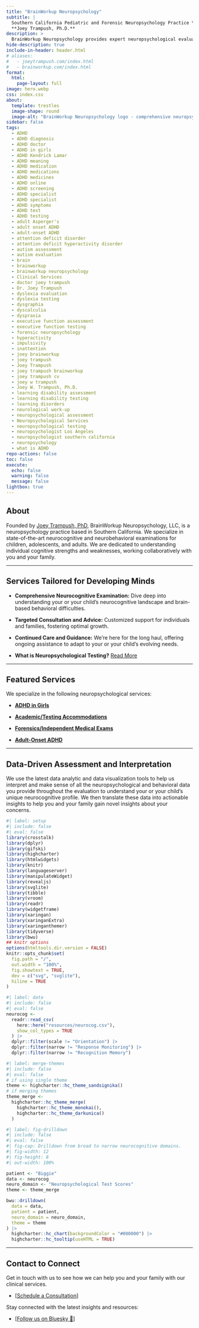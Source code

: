```yaml
---
title: "BrainWorkup Neuropsychology"
subtitle: |
  Southern California Pediatric and Forensic Neuropsychology Practice \
  **Joey Trampush, Ph.D.**
description: >
  BrainWorkup Neuropsychology provides expert neuropsychological evaluations for ADHD, dyslexia, learning disorders, autism, executive function, and forensic assessments in Los Angeles and Southern California.
hide-description: true
include-in-header: header.html
# aliases:
#   - joeytrampush.com/index.html
#   - brainworkup.com/index.html
format:
  html:
    page-layout: full
image: hero.webp
css: index.css
about:
  template: trestles
  image-shape: round
  image-alt: "BrainWorkup Neuropsychology logo - comprehensive neuropsychological assessments in Southern California."
sidebar: false
tags:
  - ADHD
  - ADHD diagnosis
  - ADHD doctor
  - ADHD in girls
  - ADHD Kendrick Lamar
  - ADHD meaning
  - ADHD medication
  - ADHD medications
  - ADHD medicines
  - ADHD online
  - ADHD screening
  - ADHD specialist
  - ADHD specialist
  - ADHD symptoms
  - ADHD test
  - ADHD testing
  - adult Asperger's
  - adult onset ADHD
  - adult-onset ADHD
  - attention deficit disorder
  - attention deficit hyperactivity disorder
  - autism assessment
  - autism evaluation
  - brain
  - brainworkup
  - brainworkup neuropsychology
  - Clinical Services
  - doctor joey trampush
  - Dr. Joey Trampush
  - dyslexia evaluation
  - dyslexia testing
  - dysgraphia
  - dyscalculia
  - dyspraxia
  - executive function assessment
  - executive function testing
  - forensic neuropsychology
  - hyperactivity
  - impulsivity
  - inattention
  - joey brainworkup
  - joey trampush
  - Joey Trampush
  - joey trampush brainworkup
  - joey trampush cv
  - joey w trampush
  - Joey W. Trampush, Ph.D.
  - learning disability assessment
  - learning disability testing
  - learning disorders
  - neurological work-up
  - neuropsychological assessment
  - Neuropsychological Services
  - neuropsychological testing
  - neuropsychologist Los Angeles
  - neuropsychologist southern california
  - neuropsychology
  - what is ADHD
repo-actions: false
toc: false
execute:
  echo: false
  warning: false
  message: false
lightbox: true
---
```


## About

Founded by [Joey Trampush, PhD](joey-trampush/index.qmd), BrainWorkup Neuropsychology, LLC, is a neuropsychology practice based in Southern California. We specialize in state-of-the-art neurocognitive and neurobehavioral examinations for children, adolescents, and adults. We are dedicated to understanding individual cognitive strengths and weaknesses, working collaboratively with you and your family.

---

## Services Tailored for Developing Minds

- **Comprehensive Neurocognitive Examination:** Dive deep into understanding
your or your child's neurocognitive landscape and brain-based behavioral
difficulties.

- **Targeted Consultation and Advice:** Customized support for individuals and families, fostering optimal growth.

- **Continued Care and Guidance:** We're here for the long haul, offering
ongoing assistance to adapt to your or your child's evolving needs.

- **What is Neuropsychological Testing?** [Read More](https://internalmedicine.usc.edu/blog/what-is-neuropsychological-testing/)

---

## Featured Services

We specialize in the following neuropsychological services:

- [**ADHD in Girls**](adhd-in-girls/index.qmd)

- [**Academic/Testing Accommodations**](testing-accommodations/index.qmd)

- [**Forensics/Independent Medical Exams**](independent-medical-exam/index.qmd)

- [**Adult-Onset ADHD**](adult-onset-adhd/index.qmd)

---

## Data-Driven Assessment and Interpretation

We use the latest data analytic and data visualization tools to help us
interpret and make sense of all the neuropsychological and behavioral data you
provide throughout the evaluation to understand
your or your child's unique neurocognitive profile. We then translate these data
into actionable insights to help you and your family gain novel insights about
your concerns.

```r
#| label: setup
#| include: false
#| eval: false
library(crosstalk)
library(dplyr)
library(gifski)
library(highcharter)
library(htmlwidgets)
library(knitr)
library(languageserver)
library(manipulateWidget)
library(revealjs)
library(svglite)
library(tibble)
library(vroom)
library(readr)
library(widgetframe)
library(xaringan)
library(xaringanExtra)
library(xaringanthemer)
library(tidyverse)
library(bwu)
## knitr options
options(htmltools.dir.version = FALSE)
knitr::opts_chunk$set(
  fig.path = "/",
  out.width = "100%",
  fig.showtext = TRUE,
  dev = c("svg", "svglite"),
  hiline = TRUE
)
```

```r
#| label: data
#| include: false
#| eval: false
neurocog <-
  readr::read_csv(
    here::here("resources/neurocog.csv"),
    show_col_types = TRUE
  ) |>
  dplyr::filter(scale != "Orientation") |>
  dplyr::filter(narrow != "Response Monitoring") |>
  dplyr::filter(narrow != "Recognition Memory")
```

```r
#| label: merge-themes
#| include: false
#| eval: false
# if using single theme
theme <- highcharter::hc_theme_sandsignika()
# if merging themes
theme_merge <-
  highcharter::hc_theme_merge(
    highcharter::hc_theme_monokai(),
    highcharter::hc_theme_darkunica()
  )
```

```r
#| label: fig-drilldown
#| include: false
#| eval: false
#| fig-cap: Drilldown from broad to narrow neurocognitive domains.
#| fig-width: 12
#| fig-height: 8
#| out-width: 100%

patient <- "Biggie"
data <- neurocog
neuro_domain <- "Neuropsychological Test Scores"
theme <- theme_merge

bwu::drilldown(
  data = data,
  patient = patient,
  neuro_domain = neuro_domain,
  theme = theme
) |>
  highcharter::hc_chart(backgroundColor = "#000000") |>
  highcharter::hc_tooltip(useHTML = TRUE)
```

---

## Contact to Connect

Get in touch with us to see how we can help you and your family with our
clinical services.

- [[Schedule a Consultation](contact/index.qmd#online-inquiry)]

Stay connected with the latest insights and resources:

- [[Follow us on Bluesky 🦋](https://bsky.app/profile/brainworkup.bsky.social)]
